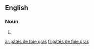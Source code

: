 ==English==

===Noun===
{{head|en|plural}}

# {{plural of|pâté de foie gras|lang=en|nocat=1}}

[[ar:pâtés de foie gras]]
[[fr:pâtés de foie gras]]